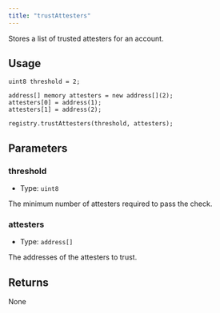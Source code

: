 ```yaml
---
title: "trustAttesters"
---
```


Stores a list of trusted attesters for an account.

## Usage

```solidity
uint8 threshold = 2;

address[] memory attesters = new address[](2);
attesters[0] = address(1);
attesters[1] = address(2);

registry.trustAttesters(threshold, attesters);
```

## Parameters

### threshold

- Type: `uint8`

The minimum number of attesters required to pass the check.

### attesters

- Type: `address[]`

The addresses of the attesters to trust.

## Returns

None
